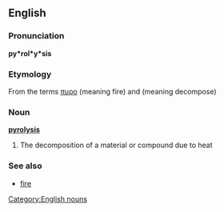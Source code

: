 ==English==
===Pronunciation===
'''py*rol*y*sis'''
===Etymology===
{{etystub}}
From the {{Gr.}} terms [[πυρο]] (meaning fire) and [[]] (meaning decompose)

=== Noun ===
[[Category:English nouns]]
'''[[pyrolysis]]'''
#The decomposition of a material or compound due to heat

===See also===
*[[fire]]